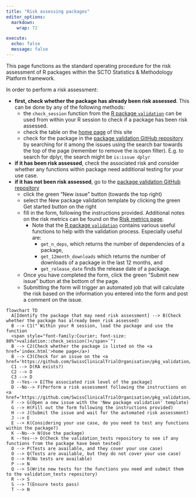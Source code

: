 ```yaml
---
title: "Risk assessing packages"
editor_options:
  markdown:
    wrap: 72

execute:
  echo: false
  message: false
---
```


This page functions as the standard operating procedure for the risk assessment of R 
packages within the SCTO Statistics & Methodology Platform framework. 

In order to perform a risk assessment: 

- **first, check whether the package has already been risk assessed**. This can be done by any of the following methods:
  - the `check_session` function from the [R package `validation`](https://swissclinicaltrialorganisation.github.io/validation/){target="_blank"} can be used from within your R session to check if a package has been risk assessed.
  - check the table on the [home page](../index.qmd){target="_blank"} of this site
  - check for the package in the [package validation GitHub repository](https://www.github.com/SwissClinicalTrialOrganisation/pkg_validation/issues){target="_blank"} by searching for it among the issues using the search bar towards the top of the page (remember to remove the is:open filter). E.g. to search for dplyr, the search might be `is:issue dplyr`
- **if it has been risk assessed**, check the associated risk and consider whether any functions within package need additional testing for your use case.
- **if it has not been risk assessed**, go to the [package validation GitHub repository](https://www.github.com/SwissClinicalTrialOrganisation/pkg_validation/issues){target="_blank"}
  - click the green "New issue" button (towards the top right)
  - select the New package validation template by clicking the green Get started button on the right
  - fill in the form, following the instructions provided. Additional notes on the risk metrics can be found on the [Risk metrics page](../sop/risk_metrics.qmd).
    - Note that the [R package `validation`](https://swissclinicaltrialorganisation.github.io/validation/){target="_blank"} contains various useful functions to help with the validation process. Especially useful are:
      - `get_n_deps`, which returns the number of dependencies of a package,
      - `get_12month_downloads` which returns the number of downloads of a package in the last 12 months, and 
      - `get_release_date` finds the release date of a package.
  - Once you have completed the form, click the green "Submit new issue" button at the bottom of the page.
  - Submitting the form will trigger an automated job that will calculate the risk based on the information you entered into the form and post a comment on the issue. 
  
```mermaid
flowchart TD
  A[Identify the package that may need risk assessment] --> B(Check whether the package has already been risk assessed)
  B --> C1("`Within your R session, load the package and use the function 
  <span style="font-family:Courier; font-size: 80%">validation::check_session()</span>`")
  B --> C2(Check whether the package is listed on the <a href='index.html'>home page</a>)
  B --> C3(Check for an issue on the <a href='https://github.com/SwissClinicalTrialOrganisation/pkg_validation/issues'>GitHub</a>)
  C1 --> D(RA exists?)
  C2 --> D
  C3 --> D
  D --Yes--> E[The associated risk level of the package]
  D --No--> F(Perform a risk assessment following the instructions on <a href='https://github.com/SwissClinicalTrialOrganisation/pkg_validation/issues/new/choose'>GitHub</a>)
  F --> G(Open a new issue with the 'New package validation' template)
  G --> H(Fill out the form following the instructions provided)
  H --> J(Submit the issue and wait for the automated risk assessment)
  J --> E
  E --> K(Considering your use case, do you need to test any functions within the package?)
  K --No--> N(Use the package)
  K --Yes--> O(Check the validation_tests repository to see if any functions from the package have been tested)
  O --> P(Tests are available, and they cover your use case)
  O --> Q(Tests are available, but they do not cover your use case)
  O --> R(No tests are available)
  P --> N
  Q --> S(Write new tests for the functions you need and submit them to the validation_tests repository)
  R --> S
  S --> T(Ensure tests pass)
  T --> N
  
  
```

